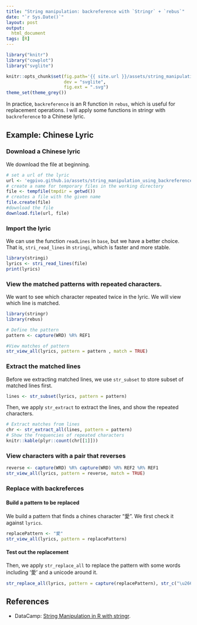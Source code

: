 ```yaml
---
title: "String manipulation: backreference with `Stringr` + `rebus`"
date: "`r Sys.Date()`"
layout: post
output:
  html_document
tags: [R]
---
```


```r
library("knitr")
library("cowplot")
library("svglite")

knitr::opts_chunk$set(fig.path='{{ site.url }}/assets/string_manipulation_using_backreference_wiht_stringr_and_rebus/',
                      dev = "svglite", 
                      fig.ext = ".svg")
theme_set(theme_grey())
```

In practice, `backreference` is an R function in `rebus`, which is useful for replacement operations. I will apply some functions in stringr with `backreference` to a Chinese lyric. 

## Example: Chinese Lyric

### Download a Chinese lyric
We download the file at beginning.
```r
# set a url of the lyric
url <- 'egpivo.github.io/assets/string_manipulation_using_backreference_wiht_stringr_and_rebus/lyrics'
# create a name for temporary files in the working directory
file <- tempfile(tmpdir = getwd()) 
# creates a file with the given name
file.create(file)
#download the file
download.file(url, file)
```

### Import the lyric

We can use the function `readLines` in `base`, but we have a better choice. That is, `stri_read_lines` in `stringi`, which is faster and
more stable.

```r
library(stringi)
lyrics <- stri_read_lines(file)
print(lyrics)
```


### View the matched patterns with repeated characters.

We want to see which character repeated twice in the lyric. We will view which line is matched.

```r
library(stringr)
library(rebus)

# Define the pattern
pattern <- capture(WRD) %R% REF1

#View matches of pattern
str_view_all(lyrics, pattern = pattern , match = TRUE)
```

### Extract the matched lines
Before we extracting matched lines,  we use `str_subset` to store subset of matched lines first. 

```r
lines <- str_subset(lyrics, pattern = pattern)
```
Then, we apply `str_extract` to extract the lines, and show the repeated characters.
```r
# Extract matches from lines
chr <- str_extract_all(lines, pattern = pattern)
# Show the frequencies of repeated characters
knitr::kable(plyr::count(chr[[1]]))
```

### View characters with a pair that reverses

```r
reverse <- capture(WRD) %R% capture(WRD) %R% REF2 %R% REF1
str_view_all(lyrics, pattern = reverse, match = TRUE)
```

### Replace with backreferces
#### Build a pattern to be replaced
We build a pattern that finds a chines character "愛". We first check it against `lyrics`. 
```r
replacePattern <- "愛"
str_view_all(lyrics, pattern = replacePattern)
```

#### Test out the replacement 
Then, we apply `str_replace_all` to replace the pattern with some words including '愛' and a unicode around it. 

```r
str_replace_all(lyrics, pattern = capture(replacePattern), str_c("\u2661", REF1, "\u2661", sep = ""))
```

## References
* DataCamp: [String Manipulation in R with stringr](https://www.datacamp.com/courses/string-manipulation-in-r-with-stringr).
